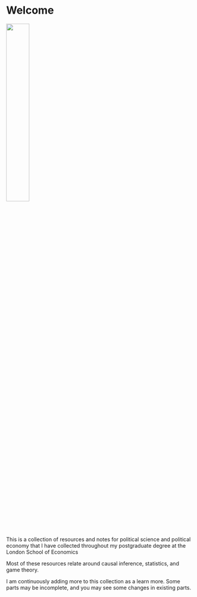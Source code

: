 # Welcome {.unnumbered}

![](lse.png){fig-align="center" width="35%"}

This is a collection of resources and notes for political science and political economy that I have collected throughout my postgraduate degree at the London School of Economics

Most of these resources relate around causal inference, statistics, and game theory.

I am continuously adding more to this collection as a learn more. Some parts may be incomplete, and you may see some changes in existing parts.

::: aside
:::

<br />

